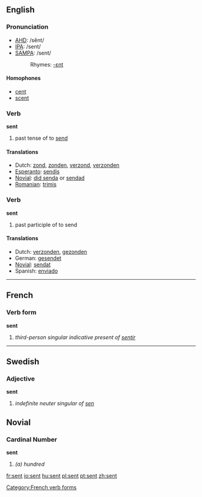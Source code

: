 ==English==

{{rank|themselves|half|certain|269|sent|keep|myself|morning}}

=== Pronunciation ===
*[[w:AHD|AHD]]: /sĕnt/
*[[w:IPA|IPA]]: /sent/
*[[w:SAMPA|SAMPA]]: /sent/
*:Rhymes: [[Rhymes:English:-ɛnt|-ɛnt]]

==== Homophones ====
*[[cent]]
*[[scent]]

=== Verb ===

'''sent'''

# past tense of to [[send]]

==== Translations ====
{{top}}
*Dutch: [[zond]], [[zonden]], [[verzond]], [[verzonden]]
*[[Esperanto]]: [[sendis]]
*[[Novial]]: [[did senda]] or [[sendad]]
*[[Romanian]]: [[trimis]]
{{bottom}}

=== Verb ===

'''sent'''

# past participle of to send

==== Translations ====
*Dutch: [[verzonden]], [[gezonden]]
*German: [[gesendet]]
*[[Novial]]: [[sendat]]
*Spanish: [[enviado]]
----

==French==
===Verb form===
'''sent'''

# ''third-person singular indicative present of [[sentir]]''
[[Category:French verb forms]]
----

==Swedish==
===Adjective===
'''sent'''

#''indefinite neuter singular of [[sen]]''

==Novial==
===Cardinal Number===
'''sent'''

#''(a) hundred''

[[fr:sent]]
[[io:sent]]
[[hu:sent]]
[[pl:sent]]
[[pt:sent]]
[[zh:sent]]